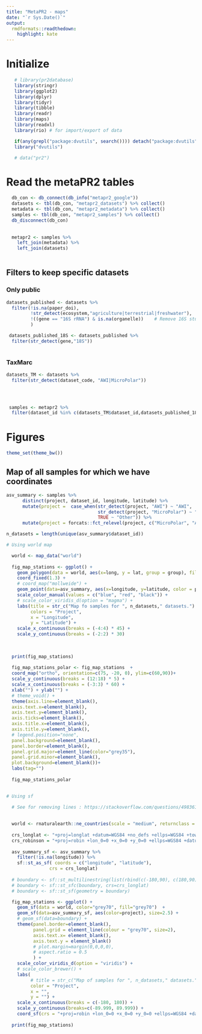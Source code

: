 ```yaml
---
title: "MetaPR2 - maps"
date: "`r Sys.Date()`"
output:
  rmdformats::readthedown:
    highlight: kate
---
```


# Initialize

```r
   # library(pr2database)
   library(stringr)
   library(ggplot2)
   library(dplyr)
   library(tidyr)
   library(tibble)
   library(readr)
   library(maps)
   library(readxl)
   library(rio) # for import/export of data

   if(any(grepl("package:dvutils", search()))) detach("package:dvutils", unload=TRUE)
   library("dvutils")

   # data("pr2")
```


# Read the metaPR2 tables

```r
  db_con <- db_connect(db_info("metapr2_google"))
  datasets <- tbl(db_con, "metapr2_datasets") %>% collect()
  metadata <- tbl(db_con, "metapr2_metadata") %>% collect()
  samples <- tbl(db_con, "metapr2_samples") %>% collect()
  db_disconnect(db_con)
  
  
  metapr2 <- samples %>% 
    left_join(metadata) %>% 
    left_join(datasets)
  
```

## Filters to keep specific datasets

### Only public

```r
datasets_published <- datasets %>% 
  filter(!is.na(paper_doi),
         !str_detect(ecosystem,"agriculture|terrestrial|freshwater"),
         !((gene == "16S rRNA") & is.na(organelle))    # Remove 16S studies not targetting plastid
         )

 datasets_published_18S <- datasets_published %>% 
  filter(str_detect(gene,"18S"))
   
```

### TaxMarc

```r

datasets_TM <- datasets %>% 
  filter(str_detect(dataset_code, "AWI|MicroPolar")) 


   
```

```r
 samples <- metapr2 %>% 
  filter(dataset_id %in% c(datasets_TM$dataset_id,datasets_published_18S$dataset_id))
```


# Figures

```r
theme_set(theme_bw())
```


## Map of all samples for which we have coordinates

```r

asv_summary <- samples %>%  
      distinct(project, dataset_id, longitude, latitude) %>% 
      mutate(project =  case_when(str_detect(project, "AWI") ~ "AWI",
                                  str_detect(project, "MicroPolar") ~ "MicroPolar",
                                  TRUE ~ "Other")) %>% 
      mutate(project = forcats::fct_relevel(project, c("MicroPolar", "AWI", "Other")))

n_datasets = length(unique(asv_summary$dataset_id))

# Using world map

  world <- map_data("world")
  
  fig_map_stations <- ggplot() + 
    geom_polygon(data = world, aes(x=long, y = lat, group = group), fill="grey") +
    coord_fixed(1.3) +
    # coord_map("mollweide") +
    geom_point(data=asv_summary, aes(x=longitude, y=latitude, color = project), size=2.5) + 
    scale_color_manual(values = c("blue", "red", "black")) +
    # scale_color_viridis_d(option = "magma") +
    labs(title = str_c("Map fo samples for ", n_datasets," datasets.") ,
         colors = "Project",
         x = "Longitude",
         y = "Latitude") +
    scale_x_continuous(breaks = (-4:4) * 45) +
    scale_y_continuous(breaks = (-2:2) * 30)
  
  
  
  print(fig_map_stations)
  
  fig_map_stations_polar <- fig_map_stations  +
  coord_map("ortho", orientation=c(75, -20, 0), ylim=c(60,90))+
  scale_y_continuous(breaks = (12:18) * 5) +
  scale_x_continuous(breaks = (-3:3) * 60) +
  xlab("") + ylab("") +
  # theme_void() +
  theme(axis.line=element_blank(),
  axis.text.x=element_blank(),
  axis.text.y=element_blank(),
  axis.ticks=element_blank(),
  axis.title.x=element_blank(),
  axis.title.y=element_blank(),
  # legend.position="none",
  panel.background=element_blank(),
  panel.border=element_blank(),
  panel.grid.major=element_line(color="grey35"),
  panel.grid.minor=element_blank(),
  plot.background=element_blank())+
  labs(tag="")
  
  fig_map_stations_polar

  
# Using sf
  
  # See for removing lines : https://stackoverflow.com/questions/49836184/cant-remove-gridlines-when-plotting-with-geom-sf
    

  world <- rnaturalearth::ne_countries(scale = "medium", returnclass = "sf")
  
  crs_longlat <- "+proj=longlat +datum=WGS84 +no_defs +ellps=WGS84 +towgs84=0,0,0"
  crs_robinson = "+proj=robin +lon_0=0 +x_0=0 +y_0=0 +ellps=WGS84 +datum=WGS84 +units=m no_defs"
  
  asv_summary_sf <- asv_summary %>% 
    filter(!is.na(longitude)) %>% 
    sf::st_as_sf( coords = c("longitude", "latitude"),
                crs = crs_longlat) 
  
  # boundary <- sf::st_multilinestring(list(rbind(c(-180,90), c(180,90)), rbind(c(180,-90), c(-180,-90))))
  # boundary <- sf::st_sfc(boundary, crs=crs_longlat)
  # boundary <- sf::st_sf(geometry = boundary)

  fig_map_stations <- ggplot() + 
    geom_sf(data = world, color="grey70", fill="grey70")  +
    geom_sf(data=asv_summary_sf, aes(color=project), size=2.5) +
    # geom_sf(data=boundary) +
    theme(panel.border=element_blank(),
          panel.grid = element_line(colour = "grey70", size=2),
          axis.text.x= element_blank(),
          axis.text.y = element_blank()
          # plot.margin=margin(0,0,0,0),
          # aspect.ratio = 0.5
          ) + 
    scale_color_viridis_d(option = "viridis") +
    # scale_color_brewer() +
    labs(
         # title = str_c("Map of samples for ", n_datasets," datasets.") ,
         color = "Project",
         x = "",
         y = "") +
    scale_x_continuous(breaks = c(-180, 180)) +
    scale_y_continuous(breaks=c(-89.999, 89.999)) +
    coord_sf(crs = "+proj=robin +lon_0=0 +x_0=0 +y_0=0 +ellps=WGS84 +datum=WGS84 +units=m no_defs", expand = TRUE) 
  
  print(fig_map_stations)
  
```

